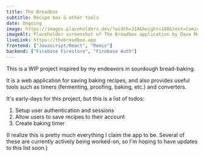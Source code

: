 ```yaml
---
title: The Breadbox
subtitle: Recipe box & other tools
date: Ongoing
image: https://images.placeholders.dev/?width=318&height=180&text=Coming%20soon&bgColor=%23f7f6f6&textColor=%236d6e71
imageAlt: Placeholder screenshot of The Breadbox application by Dave Mozdzanowski
liveLink: https://thebreadbox.app
frontend: ["Javascript/React", "Remix"]
backend: ["Firebase Firestore", "Firebase Auth"]
---
```



<ProjectTitle
  title={title}
  linkHref={liveLink}
  subtitle={subtitle}
  date={date}
/>

This is a WIP project inspired by my endeavors in sourdough bread-baking.

It is a web application for saving baking recipes, and also provides useful tools such as timers (fermenting, proofing, baking, etc.) and converters.

It's early-days for this project, but this is a list of todos:

1. Setup user authentication and sessions
2. Allow users to save recipes to their account
3. Create baking timer

(I realize this is pretty much everything I claim the app to be. Several of these are currently actively being worked-on, so I'm hoping to have updates to this list soon.)